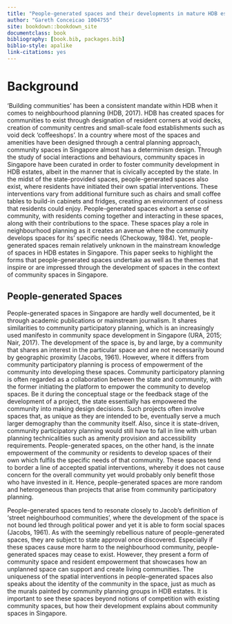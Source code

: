 ```yaml
--- 
title: "People-generated spaces and their developments in mature HDB estates"
author: "Gareth Conceicao 1004755"
site: bookdown::bookdown_site
documentclass: book
bibliography: [book.bib, packages.bib]
biblio-style: apalike
link-citations: yes
---
```

# Background

‘Building communities’ has been a consistent mandate within HDB when it comes to neighbourhood planning (HDB, 2017). HDB has created spaces for communities to exist through designation of resident corners at void decks, creation of community centres and small-scale food establishments such as void deck ‘coffeeshops’. In a country where most of the spaces and amenities have been designed through a central planning approach, community spaces in Singapore almost has a determinism design. Through the study of social interactions and behaviours, community spaces in Singapore have been curated in order to foster community development in HDB estates, albeit in the manner that is civically accepted by the state. In the midst of the state-provided spaces, people-generated spaces also exist, where residents have initiated their own spatial interventions. These interventions vary from additional furniture such as chairs and small coffee tables to build-in cabinets and fridges, creating an environment of cosiness that residents could enjoy.  People-generated spaces exhort a sense of community, with residents coming together and interacting in these spaces, along with their contributions to the space. These spaces play a role in neighbourhood planning as it creates an avenue where the community develops spaces for its’ specific needs (Checkoway, 1984). Yet, people-generated spaces remain relatively unknown in the mainstream knowledge of spaces in HDB estates in Singapore. This paper seeks to highlight the forms that people-generated spaces undertake as well as the themes that inspire or are impressed through the development of spaces in the context of community spaces in Singapore.


## People-generated Spaces

People-generated spaces in Singapore are hardly well documented, be it through academic publications or mainstream journalism. It shares similarities to community participatory planning, which is an increasingly used manifesto in  community space development in Singapore (URA, 2015; Nair, 2017). The development of the space is, by and large, by a community that shares an interest in the particular space and are not necessarily bound by geographic proximity (Jacobs, 1961). However, where it differs from community participatory planning is process of empowerment of the community into developing these spaces. Community participatory planning is often regarded as a collaboration between the state and community, with the former initiating the platform to empower the community to develop spaces. Be it during the conceptual stage or the feedback stage of the development of a project, the state essentially has empowered the community into making design decisions. Such projects often involve spaces that, as unique as they are intended to be, eventually serve a much larger demography than the community itself. Also, since it is state-driven, community participatory planning would still have to fall in line with urban planning technicalities such as amenity provision and accessibility requirements. People-generated spaces, on the other hand, is the innate empowerment of the community or residents to develop spaces of their own which fulfils the specific needs of that community. These spaces tend to border a line of accepted spatial interventions, whereby it does not cause concern for the overall community yet would probably only benefit those who have invested in it. Hence, people-generated spaces are more random and heterogeneous than projects that arise from community participatory planning.

People-generated spaces tend to resonate closely to Jacob’s definition of ‘street neighbourhood communities’, where the development of the space is not bound led through political power and yet it is able to form social spaces (Jacobs, 1961). As with the seemingly rebellious nature of people-generated spaces, they are subject to state approval once discovered. Especially if these spaces cause more harm to the neighbourhood community, people-generated spaces may cease to exist. However, they present a form of community space and resident empowerment that showcases how an unplanned space can support and create living communities. The uniqueness of the spatial interventions in people-generated spaces also speaks about the identity of the community in the space, just as much as the murals painted by community planning groups in HDB estates. It is important to see these spaces beyond notions of competition with existing community spaces, but how their development explains about community spaces in Singapore.
